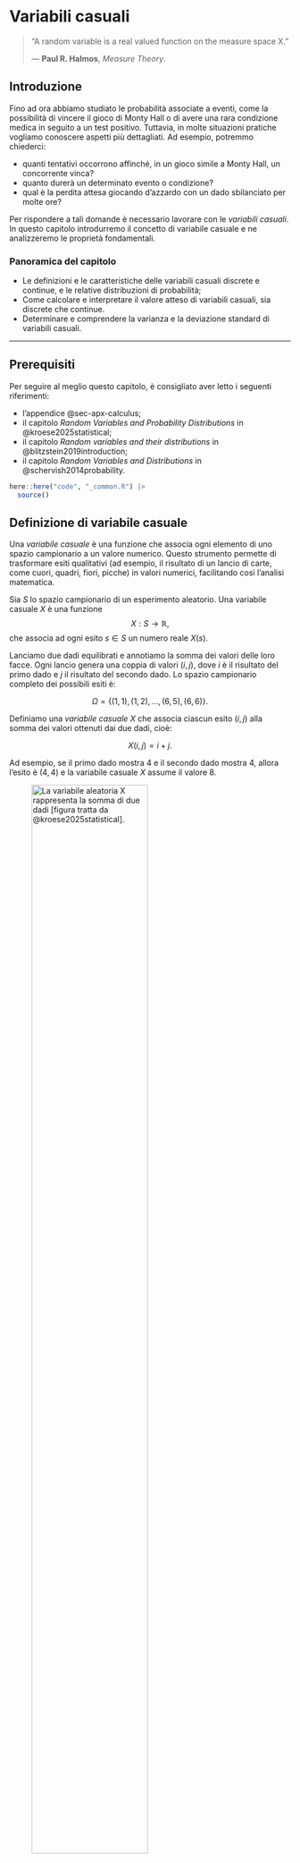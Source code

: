 # Variabili casuali {#sec-prob-random-var}

::: {.epigraph}
> “A random variable is a real valued function on the measure space X.”
>
> — **Paul R. Halmos**, *Measure Theory*.
:::


## Introduzione {.unnumbered .unlisted}

::: {.lead .dropcap}
Fino ad ora abbiamo studiato le probabilità associate a eventi, come la possibilità di vincere il gioco di Monty Hall o di avere una rara condizione medica in seguito a un test positivo. Tuttavia, in molte situazioni pratiche vogliamo conoscere aspetti più dettagliati. Ad esempio, potremmo chiederci:

- quanti tentativi occorrono affinché, in un gioco simile a Monty Hall, un concorrente vinca?
- quanto durerà un determinato evento o condizione?
- qual è la perdita attesa giocando d'azzardo con un dado sbilanciato per molte ore?
:::

Per rispondere a tali domande è necessario lavorare con le *variabili casuali*. In questo capitolo introdurremo il concetto di variabile casuale e ne analizzeremo le proprietà fondamentali.

### Panoramica del capitolo {.unnumbered .unlisted}

- Le definizioni e le caratteristiche delle variabili casuali discrete e continue, e le relative distribuzioni di probabilità;
- Come calcolare e interpretare il valore atteso di variabili casuali, sia discrete che continue.
- Determinare e comprendere la varianza e la deviazione standard di variabili casuali.

---

::: {.callout-tip collapse=true}
## Prerequisiti

Per seguire al meglio questo capitolo, è consigliato aver letto i seguenti riferimenti:  

- l'appendice @sec-apx-calculus;
- il capitolo *Random Variables and Probability Distributions* in @kroese2025statistical;
- il capitolo *Random variables and their distributions* in @blitzstein2019introduction;  
- il capitolo *Random Variables and Distributions* in @schervish2014probability.
:::

::: {.callout-caution collapse=true title="Preparazione del Notebook"}

```r
here::here("code", "_common.R") |> 
  source()
```
:::


## Definizione di variabile casuale

Una *variabile casuale* è una funzione che associa ogni elemento di uno spazio campionario a un valore numerico. Questo strumento permette di trasformare esiti qualitativi (ad esempio, il risultato di un lancio di carte, come cuori, quadri, fiori, picche) in valori numerici, facilitando così l’analisi matematica.

::: {#def-}  
Sia $S$ lo spazio campionario di un esperimento aleatorio. Una variabile casuale $X$ è una funzione  
$$
X: S \longrightarrow \mathbb{R},
$$
che associa ad ogni esito $s \in S$ un numero reale $X(s)$.
:::

::: {.callout-note collapse="true" title="Esempio"}
Lanciamo due dadi equilibrati e annotiamo la somma dei valori delle loro facce. Ogni lancio genera una coppia di valori $(i,j)$, dove $i$ è il risultato del primo dado e $j$ il risultato del secondo dado. Lo spazio campionario completo dei possibili esiti è:

$$
\Omega = \{(1,1), (1,2), \dots, (6,5), (6,6)\}.
$$

Definiamo una *variabile casuale* $X$ che associa ciascun esito $(i,j)$ alla somma dei valori ottenuti dai due dadi, cioè:

$$
X(i,j) = i + j.
$$

Ad esempio, se il primo dado mostra 4 e il secondo dado mostra 4, allora l'esito è $(4,4)$ e la variabile casuale $X$ assume il valore 8.

![La variabile aleatoria $X$ rappresenta la somma di due dadi [figura tratta da @kroese2025statistical].](../../figures/random_variable_definition.png){ width=70% }

Consideriamo il valore specifico $X=8$: questo valore può essere ottenuto attraverso cinque diversi esiti dello spazio campionario: $(2,6), (3,5), (4,4), (5,3), (6,2)$. Indichiamo con $\{X=8\}$ l'insieme di questi esiti. Poiché tutti gli esiti in $\Omega$ sono equiprobabili, possiamo calcolare la probabilità di ottenere una somma pari a 8 come:

$$
P(X=8) = \frac{5}{36}.
$$
::: 

## Tipologie di variabili casuali

Le variabili casuali si dividono in due categorie principali:

### Variabili casuali discrete

Una *variabile casuale discreta* assume un insieme finito o numerabile di valori. Gli esempi includono il numero di teste ottenute in lanci di moneta o la somma dei risultati di due dadi. Per queste variabili, la *funzione di massa di probabilità (PMF)* assegna a ciascun valore $x$ la probabilità $P(X = x)$.

::: {#exm-}
Nel lancio di due dadi, la variabile $X$ (somma dei punti) può assumere valori interi da 2 a 12. La distribuzione di $X$ si ottiene contando i casi favorevoli per ciascun valore e dividendo per il numero totale di esiti (36).
:::

### Variabili casuali continue

Una *variabile casuale continua* può assumere infiniti valori in un intervallo (ad esempio, l’altezza di una persona). In questo caso non si assegna una probabilità a un singolo valore (che risulterebbe essere zero), ma si definisce una *funzione di densità di probabilità (PDF)*, tale che l’integrale della funzione su un intervallo fornisce la probabilità che la variabile cada in quell’intervallo.

::: {#exm-}
Considera una variabile $X$ che rappresenta l’altezza in centimetri. Invece di $P(X = 170)$, calcoliamo probabilità come $P(170 \leq X \leq 180)$ mediante l’integrale della PDF in quell’intervallo.
:::

## Notazione convenzionale

Nella teoria della probabilità si adotta una convenzione chiara per distinguere una variabile casuale dal suo valore osservato o realizzato:

- la variabile casuale viene indicata con lettere maiuscole (es. $X$);
- il valore specifico assunto dalla variabile casuale viene indicato con lettere minuscole (es. $x$).

Questa convenzione aiuta a evitare ambiguità, soprattutto quando si definiscono:

- probabilità cumulative: $P(X \leq x)$;
- valore atteso: $E[X]$;
- funzioni di densità o massa di probabilità: $f_X(x)$.

## Variabili casuali multiple

In molti esperimenti, è utile considerare contemporaneamente più variabili casuali. Ad esempio, supponiamo di lanciare una moneta equilibrata tre volte. Definiamo tre variabili casuali indipendenti $X_1$, $X_2$ e $X_3$, ciascuna associata all'esito di un lancio:

$$
P(X_n = 1) = 0.5 \quad (\text{testa}), \qquad P(X_n = 0) = 0.5 \quad (\text{croce}), \quad n = 1, 2, 3.
$$

Possiamo poi definire una nuova variabile casuale derivata, ad esempio:

$$
Z = X_1 + X_2 + X_3,
$$

che rappresenta il numero totale di teste ottenute nei tre lanci. In questo scenario, $Z$ è una variabile casuale discreta che può assumere esclusivamente i valori 0, 1, 2 o 3.


## Distribuzione di probabilità

::: {#def-}
La *distribuzione di probabilità* di una variabile casuale descrive come le probabilità sono assegnate ai possibili valori (o intervalli di valori) della variabile.
:::

### Funzione di massa di probabilità (PMF) per variabili discrete

Per una variabile casuale discreta $X$, la distribuzione è definita tramite la funzione di massa di probabilità (PMF), indicata con $f(x)$, dove:

$$
f(x) = P(X = x).
$$

Nota la PMF, è possibile calcolare la probabilità di qualsiasi evento associato a $X$. Ad esempio, per un insieme $B$ di valori:

$$
P(X \in B) = \sum_{x \in B} f(x).
$$

::: {.callout-note collapse="true" title="Esempio"}
Consideriamo nuovamente il lancio di due dadi, definendo $X$ come la somma dei loro valori. La tabella seguente mostra chiaramente tutti i casi possibili, il numero di combinazioni per ogni somma, e la relativa probabilità:

| $X$ | Casi Favorevoli                           | Numero di Casi | $P(X = x)$                      |
|:---:|-------------------------------------------|:--------------:|---------------------------------|
| 2   | $(1,1)$                                   | 1              | $\frac{1}{36}$                  |
| 3   | $(1,2), (2,1)$                            | 2              | $\frac{2}{36} = \frac{1}{18}$   |
| 4   | $(1,3), (2,2), (3,1)$                     | 3              | $\frac{3}{36} = \frac{1}{12}$   |
| 5   | $(1,4), (2,3), (3,2), (4,1)$              | 4              | $\frac{4}{36} = \frac{1}{9}$    |
| 6   | $(1,5), (2,4), (3,3), (4,2), (5,1)$       | 5              | $\frac{5}{36}$                  |
| 7   | $(1,6), (2,5), (3,4), (4,3), (5,2), (6,1)$| 6              | $\frac{6}{36} = \frac{1}{6}$    |
| 8   | $(2,6), (3,5), (4,4), (5,3), (6,2)$       | 5              | $\frac{5}{36}$                  |
| 9   | $(3,6), (4,5), (5,4), (6,3)$              | 4              | $\frac{4}{36} = \frac{1}{9}$    |
| 10  | $(4,6), (5,5), (6,4)$                     | 3              | $\frac{3}{36} = \frac{1}{12}$   |
| 11  | $(5,6), (6,5)$                            | 2              | $\frac{2}{36} = \frac{1}{18}$   |
| 12  | $(6,6)$                                   | 1              | $\frac{1}{36}$                  |

Per esempio, la probabilità di ottenere una somma pari a 7 è $\frac{1}{6}$ perché ci sono 6 combinazioni favorevoli su 36 possibili.
:::

### Funzione di distribuzione cumulativa (CDF)

::: {#def-}
La *funzione di distribuzione cumulativa (CDF)* di una variabile casuale $X$ è definita come:
$$
F(x) = P(X \leq x).
$$
La CDF indica la probabilità che $X$ assuma valori minori o uguali a un valore specifico $x$.
:::


### Proprietà della CDF (funzione di ripartizione)

La CDF descrive la probabilità che una variabile casuale $X$ assuma un valore *minore o uguale* a $x$. Per capirla in psicologia (ad esempio, per analizzare dati di test, questionari, o esperimenti), bastano tre idee chiave:

1. *Non diminuisce mai:*  
   Se consideriamo valori $x$ sempre più grandi, la probabilità cumulata *non può diminuire*.  
   - **Esempio:** Se la CDF a $x = 50$ in un test è $0.7$, a $x = 60$ sarà almeno $0.7$ (potrebbe salire, ma non scendere).  
   - *Perché?* Aggiungendo nuovi risultati (es.: punteggi più alti), la probabilità totale può solo aumentare o restare uguale.

2. *Estremi prevedibili:*  
   - Per valori *molto bassi* (es.: $x \to -\infty$), la probabilità cumulata è *0*: non esistono punteggi infinitamente bassi.  
   - Per valori *molto alti* (es.: $x \to +\infty$), la probabilità cumulata è **1**: tutti i possibili risultati sono inclusi.  
   - **Esempio:** In una scala Likert da 1 a 5, la CDF a $x = 0$ è 0, e a $x = 10$ è 1.

3. *Niente salti "a sorpresa" verso destra:*  
   La CDF è costruita in modo che, se ci spostiamo di pochissimo a destra di un punto $x$, la probabilità cumulata *non crolla improvvisamente*.  
   - **Esempio:**  
     Supponiamo che in un questionario, il punteggio $x = 10$ corrisponda a una certa probabilità cumulata (es.: $0.8$). Se ci spostiamo di un millesimo a destra (es.: $x = 10.001$), la probabilità rimane $0.8$, a meno che $10.001$ non sia un punteggio valido.  
   - *A cosa serve?* Garantisce coerenza: se un punteggio $x$ ha una certa probabilità, questa non viene "persa" spostandosi di poco a destra.


### CDF per variabili discrete 

In psicologia, spesso lavoriamo con dati discreti (es.: risposte a item di un test, come "1 = Mai" a "5 = Sempre"). In questi casi:  

- La CDF si calcola *sommando le probabilità* di tutti i valori $\leq x$.  
- **Esempio:** Se in una scala da 1 a 5, il 30% degli studenti risponde 1 o 2, allora $F(2) = 0.3$.  
- **Graficamente:** La CDF avrà "gradini" nei punti corrispondenti ai valori possibili (es.: 1, 2, 3, 4, 5).

#### Perché serve saperlo?  

Queste proprietà aiutano a:  

1. Interpretare grafici cumulativi (es.: quanto è probabile che un partecipante abbia un punteggio $\leq$ 20?).  
2. Evitare errori logici (es.: non ha senso aspettarsi un calo della probabilità cumulata all’aumentare di $x$).  
3. Leggere correttamente salti nei dati discreti (es.: un gradino in $x = 4$ indica un accumulo di probabilità in quel punto).

::: {.callout-note collapse="true" title="Esempio"}
Riprendendo l'esempio della variabile casuale $X$ definita come la somma di due dadi, possiamo riassumere PMF e CDF in una tabella unica:

| $x$ | $P(X = x)$    | $F(x)$                       |
|:---:|:-------------:|:-----------------------------:|
| 2   | $\frac{1}{36}$| $\frac{1}{36}$                |
| 3   | $\frac{2}{36}$| $\frac{3}{36}$                |
| 4   | $\frac{3}{36}$| $\frac{6}{36}$                |
| 5   | $\frac{4}{36}$| $\frac{10}{36}$               |
| 6   | $\frac{5}{36}$| $\frac{15}{36}$               |
| 7   | $\frac{6}{36}$| $\frac{21}{36}$               |
| 8   | $\frac{5}{36}$| $\frac{26}{36}$               |
| 9   | $\frac{4}{36}$| $\frac{30}{36}$               |
| 10  | $\frac{3}{36}$| $\frac{33}{36}$               |
| 11  | $\frac{2}{36}$| $\frac{35}{36}$               |
| 12  | $\frac{1}{36}$| $1$                           |
:::

### Simulazione della distribuzione di probabilità

Spesso, anche se è possibile calcolare analiticamente la distribuzione di probabilità (come nel caso dei due dadi), può essere utile ottenere una stima empirica attraverso la simulazione. Questo approccio prevede di ripetere l’esperimento molte volte e di analizzare le frequenze relative dei risultati ottenuti.

::: {.callout-note collapse="true" title="Esempio"}
Simulazione del lancio di due dadi in R.

**1. Simulare il lancio di un singolo dado**
```r
# Funzione per simulare un dado a sei facce
lancia_dado <- function() {
  sample(1:6, 1)
}
```

**2. Simulare il lancio di due dadi**
```r
# Funzione per simulare il lancio di due dadi ripetuto n volte
lancia_due_dadi <- function(n) {
  risultati <- numeric(n)
  
  for (i in 1:n) {
    risultati[i] <- lancia_dado() + lancia_dado()
  }
  
  risultati
}
```

**3. Eseguire la simulazione**
```r
# Numero totale di simulazioni
numero_lanci <- 100000

# Simulazione dei lanci
risultati_simulazione <- lancia_due_dadi(numero_lanci)

# Visualizza i primi 20 risultati
cat("Primi 20 risultati:", risultati_simulazione[1:20], "\n")
```

**4. Calcolare e visualizzare la distribuzione empirica**
```r
# Calcola la frequenza assoluta per ciascuna somma
frequenze_assolute <- table(risultati_simulazione)
frequenze_assolute

# Calcola direttamente le frequenze relative (probabilità empiriche)
probabilita_empiriche <- frequenze_assolute / numero_lanci
probabilita_empiriche

# Crea una tabella finale chiara e semplice
distribuzione_empirica <- data.frame(
  Somma = as.numeric(names(probabilita_empiriche)),
  Probabilita = as.vector(probabilita_empiriche)
)

# Mostra la distribuzione empirica
print(distribuzione_empirica)
```

**Chiarimento sintetico dei concetti chiave.**

- *Cos'è una simulazione?*  
  È un esperimento realizzato al computer che replica più volte un evento casuale per osservare i possibili risultati e la loro frequenza.

- *Distribuzione empirica*  
  È la frequenza con cui ogni risultato (in questo caso, la somma di due dadi) appare nella simulazione. Con più simulazioni, questa distribuzione si avvicina sempre di più a quella prevista dalla teoria.

- *Probabilità teorica ed empirica*  
  La probabilità *teorica* è calcolata matematicamente: ad esempio, la somma "7" è teoricamente più frequente perché ci sono più modi di ottenerla (6+1, 5+2, 4+3, ecc.).  
  La probabilità *empirica*, invece, si ottiene dalla simulazione pratica, ed è una buona approssimazione della probabilità teorica quando il numero di prove è grande.
:::

## Distribuzioni per variabili continue

::: {#def-}
Una *variabile casuale continua* è una variabile aleatoria $X$ caratterizzata da una distribuzione di probabilità continua. Formalmente, $X$ si definisce continua se soddisfa le seguenti proprietà:

1. *Esistenza della funzione di densità (pdf):*  
   Esiste una funzione non negativa $f(x)$, detta *funzione di densità di probabilità* (pdf, dall'inglese *probability density function*), tale che:  
   
   - $f(x) \geq 0$ per ogni $x \in \mathbb{R}$;  
   - L’area totale sotto la curva di $f(x)$ è pari a 1:  
     $$
     \int_{-\infty}^{+\infty} f(x) \, dx = 1.
     $$

2. *Calcolo delle probabilità tramite integrazione:*  
   Per ogni intervallo $(a, b] \subseteq \mathbb{R}$ (con $a < b$), la probabilità che $X$ assuma valori in $(a, b]$ è data dall’integrale della pdf su tale intervallo:  
   
   $$
   P(a < X \leq b) = \int_{a}^{b} f(x) \, dx.
   $$ 
   
   Questa probabilità coincide anche con la differenza della *funzione di ripartizione* (CDF, *cumulative distribution function*) $F(x) = P(X \leq x)$ agli estremi dell’intervallo:  
   
   $$
   P(a < X \leq b) = F(b) - F(a).
   $$
:::

### Proprietà chiave delle variabili continue

- *Probabilità in un punto nulla:*  
  A differenza delle variabili discrete, per una variabile continua la probabilità di assumere un *valore esatto* $x_0$ è sempre zero:  
  
  $$
  P(X = x_0) = 0.
  $$  
  
  Questo avviene perché la probabilità è legata all’*area* sotto la curva $f(x)$, e un singolo punto ha "larghezza zero", risultando in un’area nulla. Di conseguenza, per variabili continue:  
  
  $$
  P(a \leq X \leq b) = P(a < X \leq b) = P(a \leq X < b) = P(a < X < b).
  $$

- *Interpretazione della densità:*  
  La funzione $f(x)$ non rappresenta direttamente una probabilità, ma descrive come la probabilità si distribuisce nello spazio campionario. Valori maggiori di $f(x)$ indicano regioni in cui è più probabile che $X$ assuma valori (*densità di probabilità*).

- *Modellizzazione di fenomeni continui:*  
  Le distribuzioni continue sono utilizzate per rappresentare grandezze misurabili con precisione arbitraria, come tempo, lunghezze, o temperature. Esempi comuni includono la distribuzione normale, esponenziale e uniforme continua.


## Riflessioni conclusive {.unnumbered .unlisted}

In questo capitolo abbiamo introdotto e approfondito il concetto fondamentale di variabile casuale, illustrando come questo strumento permetta di formalizzare e analizzare matematicamente fenomeni casuali complessi. Attraverso esempi intuitivi, come il lancio di dadi o la simulazione di situazioni reali, abbiamo osservato come le variabili casuali consentano di tradurre domande astratte in analisi concrete e interpretabili.

Abbiamo esaminato le due principali tipologie di variabili casuali—discrete e continue—e discusso le relative distribuzioni di probabilità. Le distribuzioni discrete, caratterizzate da una funzione di massa di probabilità (PMF), si prestano particolarmente bene a modellare situazioni in cui gli eventi possono essere enumerati (come punteggi in test psicologici o risultati di giochi). Al contrario, le distribuzioni continue, descritte dalla funzione di densità di probabilità (PDF), sono essenziali per modellare misure precise, come l'altezza o il tempo, dove il numero di possibili valori è teoricamente infinito.

Un aspetto importante trattato è la funzione di distribuzione cumulativa (CDF), che fornisce una descrizione completa della distribuzione di una variabile casuale, facilitando la comprensione intuitiva della probabilità che un evento accada entro certi limiti. Conoscere le proprietà della CDF aiuta a prevenire errori comuni nella sua interpretazione e a trarre conclusioni più affidabili dai dati empirici.

Infine, attraverso l'utilizzo della simulazione, abbiamo mostrato come sia possibile avvicinarsi empiricamente a una distribuzione teorica, confermando e visualizzando in modo pratico e immediato concetti astratti. Questa capacità di simulare e verificare empiricamente le distribuzioni è estremamente utile, soprattutto quando i modelli teorici diventano troppo complessi da risolvere analiticamente.

Nei prossimi capitoli approfondiremo ulteriormente questi concetti, esaminando alcune distribuzioni di probabilità specifiche che sono comunemente usate nella ricerca psicologica e nelle applicazioni pratiche. Questo ci permetterà di passare da una conoscenza teorica delle variabili casuali a una competenza concreta nel loro utilizzo e nella loro interpretazione, sviluppando strumenti che miglioreranno le nostre capacità di analisi e di decisione in ambito psicologico e statistico.


::: {.callout-important title="Problemi 1" collapse="true"}
Consiglio gli esercizi di base disponibili nella seguente [pagina web](https://stats.libretexts.org/Bookshelves/Introductory_Statistics/Introductory_Statistics_(Shafer_and_Zhang)/04%3A_Discrete_Random_Variables/4.E%3A_Discrete_Random_Variables_(Exercises)).
:::

::: {.callout-important title="Problemi 2" collapse="true"}
Esercizi sulla distribuzione normale, risolvibili usando R, sono disponibili sulla seguente [pagina web](https://mathcenter.oxford.emory.edu/site/math117/probSetNormalDistribution/).
:::

::: {.callout-note collapse=true title="Informazioni sull'ambiente di sviluppo"}
```r
sessionInfo()
```
:::

## Bibliografia {.unnumbered .unlisted}


